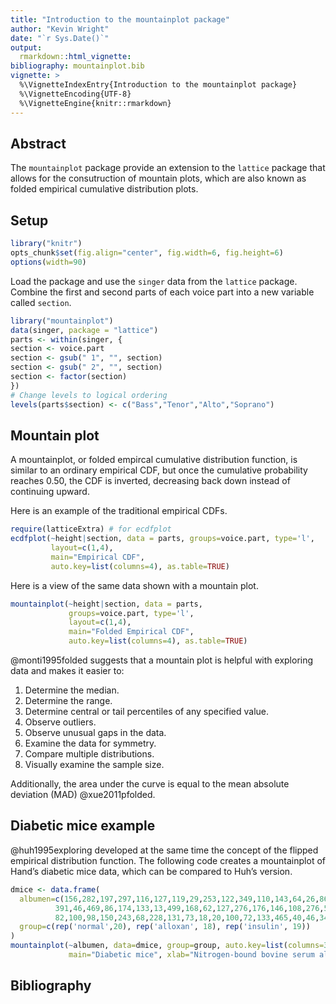 ---
title: "Introduction to the mountainplot package"
author: "Kevin Wright"
date: "`r Sys.Date()`"
output:
  rmarkdown::html_vignette:
bibliography: mountainplot.bib
vignette: >
  %\VignetteIndexEntry{Introduction to the mountainplot package}
  %\VignetteEncoding{UTF-8}
  %\VignetteEngine{knitr::rmarkdown}
---


## Abstract

The `mountainplot` package provide an extension to the `lattice` package that allows for the consutruction of mountain plots, which are also known as folded empirical cumulative distribution plots.

##  Setup

```{r setup, echo=FALSE, results="hide"}
library("knitr")
opts_chunk$set(fig.align="center", fig.width=6, fig.height=6)
options(width=90)
```

Load the package and use the `singer` data from the `lattice`
package.  Combine the first and second parts of each voice part
into a new variable called `section`.
```{r}
library("mountainplot")
data(singer, package = "lattice")
parts <- within(singer, {
section <- voice.part
section <- gsub(" 1", "", section)
section <- gsub(" 2", "", section)
section <- factor(section)
})
# Change levels to logical ordering
levels(parts$section) <- c("Bass","Tenor","Alto","Soprano")
```

## Mountain plot

A mountainplot, or folded empircal cumulative distribution function, is similar to an ordinary empirical CDF, but once the cumulative probability reaches 0.50, the CDF is inverted, decreasing back down instead of continuing upward.

Here is an example of the traditional empirical CDFs.
```{r ecdf}
require(latticeExtra) # for ecdfplot
ecdfplot(~height|section, data = parts, groups=voice.part, type='l',
         layout=c(1,4),
         main="Empirical CDF",
         auto.key=list(columns=4), as.table=TRUE)
```

Here is a view of the same data shown with a mountain plot.
```{r mtn}
mountainplot(~height|section, data = parts,
             groups=voice.part, type='l',
             layout=c(1,4),
             main="Folded Empirical CDF",
             auto.key=list(columns=4), as.table=TRUE)
```

@monti1995folded suggests that a mountain plot is helpful with exploring data and makes it easier to:

1. Determine the median.
2. Determine the range.
3. Determine central or tail percentiles of any specified value.
4. Observe outliers.
5. Observe unusual gaps in the data.
6. Examine the data for symmetry.
7. Compare multiple distributions.
8. Visually examine the sample size.

Additionally, the area under the curve is equal to the mean absolute deviation
(MAD) @xue2011pfolded.

## Diabetic mice example

@huh1995exploring developed at the same time the concept of the
flipped empirical distribution function.  The following code creates a mountainplot of Hand's diabetic mice data, which can be compared to Huh's version.

```{r}
dmice <- data.frame(
  albumen=c(156,282,197,297,116,127,119,29,253,122,349,110,143,64,26,86,122,455,655,14,
          391,46,469,86,174,133,13,499,168,62,127,276,176,146,108,276,50,73,
          82,100,98,150,243,68,228,131,73,18,20,100,72,133,465,40,46,34, 44),
  group=c(rep('normal',20), rep('alloxan', 18), rep('insulin', 19))
)
mountainplot(~albumen, data=dmice, group=group, auto.key=list(columns=3),
             main="Diabetic mice", xlab="Nitrogen-bound bovine serum albumen")
```


## Bibliography
